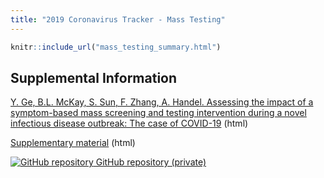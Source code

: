 ```yaml
---
title: "2019 Coronavirus Tracker - Mass Testing"
---
```

<p id="disclaimer"></p>
<div class="mass-testing-page">
  
```r
knitr::include_url("mass_testing_summary.html")
```

</div>
  
## Supplemental Information
  
<div class="container-frames">
 

<p>
  <a href="mass_testing_main.html" target="_blank">
  Y. Ge, B.L. McKay, S. Sun, F. Zhang, A. Handel. Assessing the impact of a symptom-based mass screening and testing intervention during a novel infectious disease outbreak: The case of COVID-19</a>
  (html)
</p>

<p>
  <a href="mass_testing_supplement.html" target="_blank">
  Supplementary material</a>
  (html)
</p>

<!--Preprint: [download]() -->
  
<p>
  <a href="https://github.com/CEIDatUGA/CoV_MassTesting" target="_blank">
  <img src="images/GitHub-Mark-64px.png" id="github-icon" alt="GitHub repository"/>
  GitHub repository (private)
  </a>
</p>
  
</div>
  
  
  